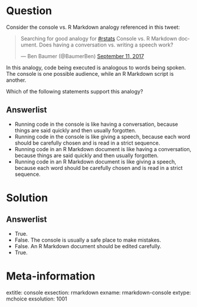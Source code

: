 Question
========

Consider the console vs. R Markdown analogy referenced in this tweet:

<blockquote class="twitter-tweet"><p lang="en" dir="ltr">Searching for good analogy for <a href="https://twitter.com/hashtag/rstats?src=hash&amp;ref_src=twsrc%5Etfw">#rstats</a> Console vs. R Markdown document. Does having a conversation vs. writing a speech work?</p>&mdash; Ben Baumer (@BaumerBen) <a href="https://twitter.com/BaumerBen/status/907281798585077760?ref_src=twsrc%5Etfw">September 11, 2017</a></blockquote> <script async src="https://platform.twitter.com/widgets.js" charset="utf-8"></script>

In this analogy, code being executed is analogous to words being spoken. The console is one possible audience, while an R Markdown script is another. 

Which of the following statements support this analogy? 

Answerlist
----------
* Running code in the console is like having a conversation, because things are said quickly and then usually forgotten.
* Running code in the console is like giving a speech, because each word should be carefully chosen and is read in a strict sequence.
* Running code in an R Markdown document is like having a conversation, because things are said quickly and then usually forgotten.
* Running code in an R Markdown document is like giving a speech, because each word should be carefully chosen and is read in a strict sequence. 

Solution
========

Answerlist
----------
* True. 
* False. The console is usually a safe place to make mistakes.
* False. An R Markdown document should be edited carefully.  
* True.

Meta-information
================
extitle: console
exsection: rmarkdown
exname: rmarkdown-console
extype: mchoice
exsolution: 1001
